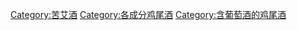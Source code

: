 [[Category:苦艾酒|Category:苦艾酒]]
[[Category:各成分鸡尾酒|Category:各成分鸡尾酒]]
[[Category:含葡萄酒的鸡尾酒|Category:含葡萄酒的鸡尾酒]]